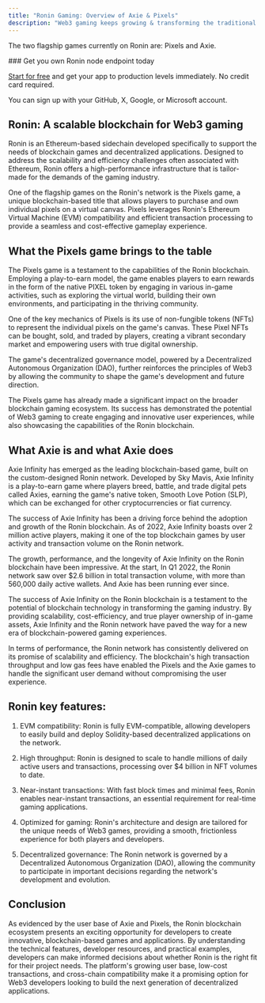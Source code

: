 ```yaml
---
title: "Ronin Gaming: Overview of Axie & Pixels"
description: "Web3 gaming keeps growing & transforming the traditional gaming landscape."
---
```


The two flagship games currently on Ronin are: Pixels and Axie.

<Check>
  ### Get you own Ronin node endpoint today

  [Start for free](https://console.chainstack.com/) and get your app to production levels immediately. No credit card required.

  You can sign up with your GitHub, X, Google, or Microsoft account.
</Check>

## Ronin: A scalable blockchain for Web3 gaming

Ronin is an Ethereum-based sidechain developed specifically to support the needs of blockchain games and decentralized applications. Designed to address the scalability and efficiency challenges often associated with Ethereum, Ronin offers a high-performance infrastructure that is tailor-made for the demands of the gaming industry.

One of the flagship games on the Ronin's network is the Pixels game, a unique blockchain-based title that allows players to purchase and own individual pixels on a virtual canvas. Pixels leverages Ronin's Ethereum Virtual Machine (EVM) compatibility and efficient transaction processing to provide a seamless and cost-effective gameplay experience.

## What the Pixels game brings to the table

The Pixels game is a testament to the capabilities of the Ronin blockchain. Employing a play-to-earn model, the game enables players to earn rewards in the form of the native PIXEL token by engaging in various in-game activities, such as exploring the virtual world, building their own environments, and participating in the thriving community.

One of the key mechanics of Pixels is its use of non-fungible tokens (NFTs) to represent the individual pixels on the game's canvas. These Pixel NFTs can be bought, sold, and traded by players, creating a vibrant secondary market and empowering users with true digital ownership.

The game's decentralized governance model, powered by a Decentralized Autonomous Organization (DAO), further reinforces the principles of Web3 by allowing the community to shape the game's development and future direction.

The Pixels game has already made a significant impact on the broader blockchain gaming ecosystem. Its success has demonstrated the potential of Web3 gaming to create engaging and innovative user experiences, while also showcasing the capabilities of the Ronin blockchain.

## What Axie is and what Axie does

Axie Infinity has emerged as the leading blockchain-based game, built on the custom-designed Ronin network. Developed by Sky Mavis, Axie Infinity is a play-to-earn game where players breed, battle, and trade digital pets called Axies, earning the game's native token, Smooth Love Potion (SLP), which can be exchanged for other cryptocurrencies or fiat currency.

The success of Axie Infinity has been a driving force behind the adoption and growth of the Ronin blockchain. As of 2022, Axie Infinity boasts over 2 million active players, making it one of the top blockchain games by user activity and transaction volume on the Ronin network.

The growth, performance, and the longevity of Axie Infinity on the Ronin blockchain have been impressive. At the start, In Q1 2022, the Ronin network saw over $2.6 billion in total transaction volume, with more than 560,000 daily active wallets. And Axie has been running ever since.

The success of Axie Infinity on the Ronin blockchain is a testament to the potential of blockchain technology in transforming the gaming industry. By providing scalability, cost-efficiency, and true player ownership of in-game assets, Axie Infinity and the Ronin network have paved the way for a new era of blockchain-powered gaming experiences.

In terms of performance, the Ronin network has consistently delivered on its promise of scalability and efficiency. The blockchain's high transaction throughput and low gas fees have enabled the Pixels and the Axie games to handle the significant user demand without compromising the user experience.

## Ronin key features:

1. EVM compatibility: Ronin is fully EVM-compatible, allowing developers to easily build and deploy Solidity-based decentralized applications on the network.

2. High throughput: Ronin is designed to scale to handle millions of daily active users and transactions, processing over $4 billion in NFT volumes to date.

3. Near-instant transactions: With fast block times and minimal fees, Ronin enables near-instant transactions, an essential requirement for real-time gaming applications.

4. Optimized for gaming: Ronin's architecture and design are tailored for the unique needs of Web3 games, providing a smooth, frictionless experience for both players and developers.

5. Decentralized governance: The Ronin network is governed by a Decentralized Autonomous Organization (DAO), allowing the community to participate in important decisions regarding the network's development and evolution.

## Conclusion

As evidenced by the user base of Axie and Pixels, the Ronin blockchain ecosystem presents an exciting opportunity for developers to create innovative, blockchain-based games and applications. By understanding the technical features, developer resources, and practical examples, developers can make informed decisions about whether Ronin is the right fit for their project needs. The platform's growing user base, low-cost transactions, and cross-chain compatibility make it a promising option for Web3 developers looking to build the next generation of decentralized applications.
